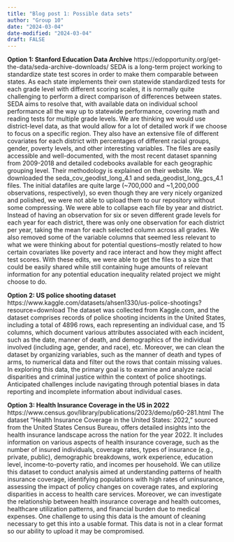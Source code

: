 ```yaml
---
title: "Blog post 1: Possible data sets"
author: "Group 10"
date: "2024-03-04"
date-modified: "2024-03-04"
draft: FALSE
---
```


**Option 1: Stanford Education Data Archive**
https://edopportunity.org/get-the-data/seda-archive-downloads/
SEDA is a long-term project working to standardize state test scores in order to make them comparable between states. As each state implements their own statewide standardized tests for each grade level with different scoring scales, it is normally quite challenging to perform a direct comparison of differences between states. SEDA aims to resolve that, with available data on individual school performance all the way up to statewide performance, covering math and reading tests for multiple grade levels. We are thinking we would use district-level data, as that would allow for a lot of detailed work if we choose to focus on a specific region. They also have an extensive file of different covariates for each district with percentages of different racial groups, gender, poverty levels, and other interesting variables. 
	The files are easily accessible and well-documented, with the most recent dataset spanning from 2009-2018 and detailed codebooks available for each geographic grouping level. Their methodology is explained on their website. We downloaded the seda_cov_geodist_long_4.1 and seda_geodist_long_gcs_4.1 files. The initial datafiles are quite large (~700,000 and ~1,200,000 observations, respectively), so even though they are very nicely organized and polished, we were not able to upload them to our repository without some compressing. We were able to collapse each file by year and district. Instead of having an observation for six or seven different grade levels for each year for each district, there was only one observation for each district per year, taking the mean for each selected column across all grades. We also removed some of the variable columns that seemed less relevant to what we were thinking about for potential questions–mostly related to how certain covariates like poverty and race interact and how they might affect test scores. With these edits, we were able to get the files to a size that could be easily shared while still containing huge amounts of relevant information for any potential education inequality related project we might choose to do. 

**Option 2: US police shooting dataset**
https://www.kaggle.com/datasets/ahsen1330/us-police-shootings?resource=download
The dataset was collected from Kaggle.com, and the dataset comprises records of police shooting incidents in the United States, including a total of 4896 rows, each representing an individual case, and 15 columns, which document various attributes associated with each incident, such as the date, manner of death, and demographics of the individual involved (including age, gender, and race), etc. 
Moreover, we can clean the dataset by organizing variables, such as the manner of death and types of arms, to numerical data and filter out the rows that contain missing values. In exploring this data, the primary goal is to examine and analyze racial disparities and criminal justice within the context of police shootings. Anticipated challenges include navigating through potential biases in data reporting and incomplete information about individual cases.

**Option 3: Health Insurance Coverage in the US in 2022**
https://www.census.gov/library/publications/2023/demo/p60-281.html
The dataset "Health Insurance Coverage in the United States: 2022," sourced from the United States Census Bureau, offers detailed insights into the health insurance landscape across the nation for the year 2022. It includes information on various aspects of health insurance coverage, such as the number of insured individuals, coverage rates, types of insurance (e.g., private, public), demographic breakdowns, work experience, education level, income-to-poverty ratio, and incomes per household. We can utilize this dataset to conduct analysis aimed at understanding patterns of health insurance coverage, identifying populations with high rates of uninsurance, assessing the impact of policy changes on coverage rates, and exploring disparities in access to health care services. Moreover, we can investigate the relationship between health insurance coverage and health outcomes, healthcare utilization patterns, and financial burden due to medical expenses. One challenge to using this data is the amount of cleaning necessary to get this into a usable format. This data is not in a clear format so our ability to upload it may be compromised. 
